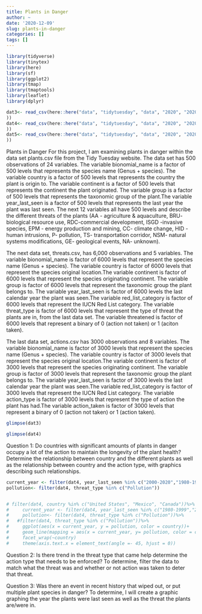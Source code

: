 ```yaml
---
title: Plants in Danger
author: ~
date: '2020-12-09'
slug: plants-in-danger
categories: []
tags: []
---
```


```r
library(tidyverse)
library(tinytex)
library(here)
library(sf)
library(ggplot2)
library(tmap)
library(tmaptools)
library(leaflet)
library(dplyr)
```

```r
dat3<- read_csv(here::here("data", "tidytuesday", "data", "2020", "2020-08-18", "plants.csv"
))
dat4<- read_csv(here::here("data", "tidytuesday", "data", "2020", "2020-08-18", "threats.csv"
))
dat5<- read_csv(here::here("data", "tidytuesday", "data", "2020", "2020-08-18", "actions.csv"
))


```

Plants in Danger
For this project, I am examining plants in danger within the data set plants.csv file from the Tidy Tuesday website. The data set has 500 observations of 24 variables. The variable bionomial_name is a factor of 500 levels that represents the species name (Genus + species). The variable country is a factor of 500 levels that represents the country the plant is origin to. The variable continent is a factor of 500 levels that represents the continent the plant originated. The variable group is a factor of 500 levels that represents the taxonomic group of the plant.The variable year_last_seen is a factor of 500 levels that represents the last year the plant was last seen. The next 12 variables all have 500 levels and describe the different threats of the plants (AA - agriculture & aquaculture, BRU- biological resource use, RDC-commercial development, ISGD -invasive species, EPM - energy production and mining, CC- climate change, HID -human intrusions, P- pollution, TS- transportation corridor, NSM- natural systems modifications, GE- geological events, NA- unknown).

The next data set, threats.csv, has 6,000 observations and 5 variables. The variable bionomial_name is factor of 6000 levels that represent the species name (Genus + species). The variable country is factor of 6000 levels that represent the species original location.The variable continent is factor of 6000 levels that represent the species originating continent. The variable group is factor of 6000 levels that represent the taxonomic group the plant belongs to. The variable year_last_seen is factor of 6000 levels the last calendar year the plant was seen.The variable red_list_category is factor of 6000 levels that represent the IUCN Red List category. The variable threat_type is factor of 6000 levels that represent the type of threat the plants are in, from the last data set. The variable threatened is factor of 6000 levels that represent a binary of 0 (action not taken) or 1 (aciton taken).

The last data set, actions.csv has 3000 observations and 8 variables.
The variable bionomial_name is factor of 3000 levels that represent the species name (Genus + species). The variable country is factor of 3000 levels that represent the species original location.The variable continent is factor of 3000 levels that represent the species originating continent. The variable group is factor of 3000 levels that represent the taxonomic group the plant belongs to. The variable year_last_seen is factor of 3000 levels the last calendar year the plant was seen.The variable red_list_category is factor of 3000 levels that represent the IUCN Red List category. The variable action_type is factor of 3000 levels that represent the type of action the plant has had.The variable action_taken is factor of 3000 levels that represent a binary of 0 (action not taken) or 1 (action taken).

```r
glimpse(dat3)
```
```r
glimpse(dat4)

```
Question 1:
 Do countries with significant amounts of plants in danger occupy a lot of the action to maintain the longevity of the plant health? 
Determine the relationship between country and the different plants as well as the relationship between country and the action type, with graphics describing such relationships.
```r
current_year <- filter(dat4, year_last_seen %in% c("2000-2020","1980-1999"))
pollution<- filter(dat4, threat_type %in% c("Pollution"))


# filter(dat4, country %in% c("United States", "Mexico", "Canada"))%>%
#     current_year <- filter(dat4, year_last_seen %in% c("1980-1999","2000-2020"))%>%
#     pollution<- filter(dat4, threat_type %in% c("Pollution"))%>%
#   #filter(dat4, threat_type %in% c("Pollution"))%>%
#     ggplot(aes(x = current_year, y = pollution, color = country))+
#     geom_line(mapping = aes(x = current_year, y= pollution, color = country))+
#     facet_wrap(~country)
#     theme(axis.text.x = element_text(angle =- 45, hjust = 0))
```
Question 2: Is there trend in the threat type that came help determine the action type that needs to be enforced?
To determine, filter the data to match what the threat was and whether or not action was taken to deter that threat. 

Question 3: Was there an event in recent history that wiped out, or put multiple plant species in danger? 
To determine, I will create a graphic graphing the year the plants were last seen as well as the threat the plants are/were in. 

